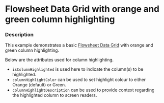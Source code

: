 
# Flowsheet Data Grid with orange and green column highlighting

### Description

This example demonstrates a basic [Flowsheet Data Grid](/components/cerner-terra-framework-docs/data-grid/flowsheet-data-grid/about) with orange and green column highlighting.

Below are the attributes used for column highlighting.
- `isColumnHighlighted` is used here to indicate the column(s) to be highlighted.
- `columnHighlightColor` can be used to set highlight colour to either Orange (default) or Green.
- `columnHighlightDescription` can be used to provide context regarding the highlighted column to screen readers.


<MultiColumnHighlight title='Flowsheet Data Grid with orange and green column highlight' />
